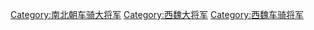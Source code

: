 [[Category:南北朝车骑大将军|Category:南北朝车骑大将军]]
[[Category:西魏大将军|Category:西魏大将军]]
[[Category:西魏车骑将军|Category:西魏车骑将军]]